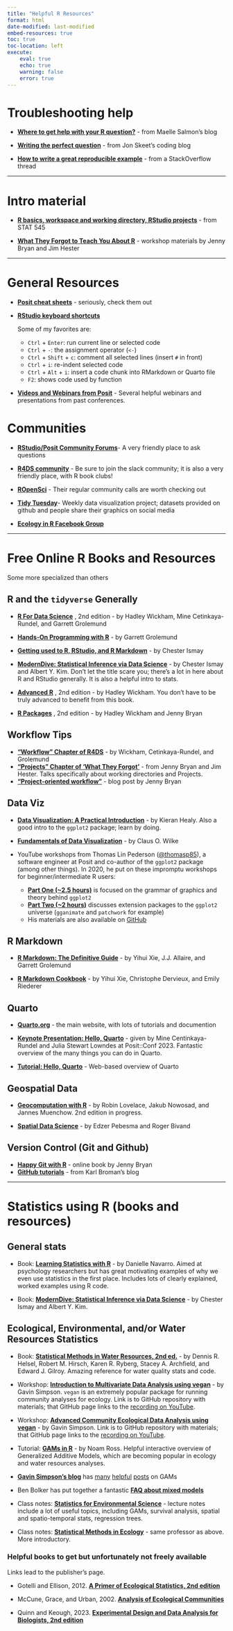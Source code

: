 ```yaml
---
title: "Helpful R Resources"
format: html
date-modified: last-modified
embed-resources: true
toc: true
toc-location: left
execute:
    eval: true
    echo: true
    warning: false
    error: true
---
```


# Troubleshooting help

-   [**Where to get help with your R question?**](https://masalmon.eu/2018/07/22/wheretogethelp/) - from Maelle Salmon's blog

-   [**Writing the perfect question**](https://codeblog.jonskeet.uk/2010/08/29/writing-the-perfect-question/) - from Jon Skeet's coding blog

-   [**How to write a great reproducible example**](https://stackoverflow.com/a/5963610) - from a StackOverflow thread

------------------------------------------------------------------------

# Intro material

-   [**R basics, workspace and working directory, RStudio projects**](https://stat545.com/r-basics.html) - from STAT 545

-   [**What They Forgot to Teach You About R**](https://rstats.wtf/) - workshop materials by Jenny Bryan and Jim Hester

------------------------------------------------------------------------

# General Resources

-   [**Posit cheat sheets**](https://posit.co/resources/cheatsheets/) - seriously, check them out

-   [**RStudio keyboard shortcuts**](https://support.posit.co/hc/en-us/articles/200711853-Keyboard-Shortcuts)

    Some of my favorites are:

    -   `Ctrl` + `Enter`: run current line or selected code\
    -   `Ctrl` + `-`: the assignment operator (`<-`)\
    -   `Ctrl` + `Shift` + `c`: comment all selected lines (insert `#` in front)\
    -   `Ctrl` + `i`: re-indent selected code
    -   `Ctrl` + `Alt` + `i`: insert a code chunk into RMarkdown or Quarto file\
    -   `F2`: shows code used by function

-   [**Videos and Webinars from Posit**](https://posit.co/resources/videos/) - Several helpful webinars and presentations from past conferences.

# Communities

-   [**RStudio/Posit Community Forums**](https://community.rstudio.com/)- A very friendly place to ask questions

-   [**R4DS community**](https://www.rfordatasci.com/) - Be sure to join the slack community; it is also a very friendly place, with R book clubs!

-   [**ROpenSci**](https://ropensci.org/community/) - Their regular community calls are worth checking out

-   [**Tidy Tuesday**](https://github.com/rfordatascience/tidytuesday)- Weekly data visualization project; datasets provided on github and people share their graphics on social media

-   [**Ecology in R Facebook Group**](https://www.facebook.com/groups/ecologyinr/)

------------------------------------------------------------------------

# Free Online R Books and Resources

Some more specialized than others

## R and the `tidyverse` Generally

-   [**R For Data Science**](https://r4ds.hadley.nz/) , 2nd edition - by Hadley Wickham, Mine Cetinkaya-Rundel, and Garrett Grolemund

-   [**Hands-On Programming with R**](https://rstudio-education.github.io/hopr/) - by Garrett Grolemund

-   [**Getting used to R, RStudio, and R Markdown**](https://bookdown.org/chesterismay/rbasics/) - by Chester Ismay

-   [**ModernDive: Statistical Inference via Data Science**](https://moderndive.com/index.html) - by Chester Ismay and Albert Y. Kim. Don't let the title scare you; there's a lot in here about R and RStudio generally. It is also a helpful intro to stats.

-   [**Advanced R**](https://adv-r.hadley.nz/) , 2nd edition - by Hadley Wickham. You don't have to be truly advanced to benefit from this book.

-   [**R Packages**](http://r-pkgs.org) , 2nd edition - by Hadley Wickham and Jenny Bryan

## Workflow Tips

-   [**"Workflow" Chapter of R4DS**](https://r4ds.hadley.nz/workflow-scripts.html) - by Wickham, Cetinkaya-Rundel, and Grolemund
-   [**"Projects" Chapter of 'What They Forgot'**](https://rstats.wtf/projects) - from Jenny Bryan and Jim Hester. Talks specifically about working directories and Projects.
-    [**"Project-oriented workflow"**](https://www.tidyverse.org/blog/2017/12/workflow-vs-script/) - blog post by Jenny Bryan

## Data Viz

-   [**Data Visualization: A Practical Introduction**](http://socviz.co/) - by Kieran Healy. Also a good intro to the `ggplot2` package; learn by doing.

-   [**Fundamentals of Data Visualization**](https://clauswilke.com/dataviz/) - by Claus O. Wilke

-   YouTube workshops from Thomas Lin Pederson ([\@thomasp85](https://twitter.com/thomasp85)), a software engineer at Posit and co-author of the `ggplot2` package (among other things). In 2020, he put on these impromptu workshops for beginner/intermediate R users:

    -   [**Part One (\~2.5 hours)**](https://www.youtube.com/watch?v=h29g21z0a68) is focused on the grammar of graphics and theory behind `ggplot2`
    -   [**Part Two (\~2 hours)**](https://www.youtube.com/watch?v=0m4yywqNPVY) discusses extension packages to the `ggplot2` universe (`gganimate` and `patchwork` for example)
    -   His materials are also available on [GitHub](https://github.com/thomasp85/ggplot2_workshop)

## R Markdown

-   [**R Markdown: The Definitive Guide**](https://bookdown.org/yihui/rmarkdown/) - by Yihui Xie, J.J. Allaire, and Garrett Grolemund

-   [**R Markdown Cookbook**](https://bookdown.org/yihui/rmarkdown-cookbook/) - by Yihui Xie, Christophe Dervieux, and Emily Riederer

## Quarto

-   [**Quarto.org**](https://quarto.org/) - the main website, with lots of tutorials and documention

-   [**Keynote Presentation: Hello, Quarto**](https://www.youtube.com/watch?v=p7Hxu4coDl8) - given by Mine Centinkaya-Rundel and Julia Stewart Lowndes at Posit::Conf 2023. Fantastic overview of the many things you can do in Quarto.

-   [**Tutorial: Hello, Quarto**](https://quarto.org/docs/get-started/hello/rstudio.html) - Web-based overview of Quarto

## Geospatial Data

-   [**Geocomputation with R**](https://r.geocompx.org/) - by Robin Lovelace, Jakub Nowosad, and Jannes Muenchow. 2nd edition in progress.

-   [**Spatial Data Science**](http://r-spatial.org/book) - by Edzer Pebesma and Roger Bivand

## Version Control (Git and Github)

-   [**Happy Git with R**](http://happygitwithr.com) - online book by Jenny Bryan
-   [**GitHub tutorials**](https://kbroman.org/github_tutorial/) - from Karl Broman's blog

------------------------------------------------------------------------

# Statistics using R (books and resources)

## General stats

-   Book: [**Learning Statistics with R**](https://learningstatisticswithr.com) - by Danielle Navarro. Aimed at psychology researchers but has great motivating examples of why we even use statistics in the first place. Includes lots of clearly explained, worked examples using R code.

-   Book: [**ModernDive: Statistical Inference via Data Science**](https://moderndive.com/index.html) - by Chester Ismay and Albert Y. Kim.

## Ecological, Environmental, and/or Water Resources Statistics

-   Book: [**Statistical Methods in Water Resources, 2nd ed.**](https://pubs.er.usgs.gov/publication/tm4A3) - by Dennis R. Helsel, Robert M. Hirsch, Karen R. Ryberg, Stacey A. Archfield, and Edward J. Gilroy. Amazing reference for water quality stats and code.

-   Workshop: [**Introduction to Multivariate Data Analysis using vegan**](https://github.com/gavinsimpson/intro-vegan-webinar-july-2020) - by Gavin Simpson. `vegan` is an extremely popular package for running community analyses for ecology. Link is to GitHub repository with materials; that GitHub page links to the [recording on YouTube](youtu.be/tVnnG7mFeqA).

-   Workshop: [**Advanced Community Ecological Data Analysis using vegan**](https://github.com/gavinsimpson/advanced-vegan-webinar-july-2020) - by Gavin Simpson. Link is to GitHub repository with materials; that GitHub page links to the [recording on YouTube](youtu.be/PR1B_JkO49s).

-   Tutorial: [**GAMs in R**](https://noamross.github.io/gams-in-r-course/) - by Noam Ross. Helpful interactive overview of Generalized Additive Models, which are becoming popular in ecology and water resources analyses.

-   [**Gavin Simpson's blog**](https://fromthebottomoftheheap.net/blog/) has [many](https://fromthebottomoftheheap.net/2011/06/12/additive-modelling-and-the-hadcrut3v-global-mean-temperature-series/) [helpful](https://fromthebottomoftheheap.net/2016/03/25/additive-modeling-global-temperature-series-revisited/) [posts](https://fromthebottomoftheheap.net/2014/05/09/modelling-seasonal-data-with-gam/) on GAMs

-   Ben Bolker has put together a fantastic [**FAQ about mixed models**](https://bbolker.github.io/mixedmodels-misc/glmmFAQ.html)

-   Class notes: [**Statistics for Environmental Science**](https://sakai.unc.edu/access/content/group/2842013b-58f5-4453-aa8d-3e01bacbfc3d/public/Ecol562_Spring2012/index.html) - lecture notes include a lot of useful topics, including GAMs, survival analysis, spatial and spatio-temporal stats, regression trees.

-   Class notes: [**Statistical Methods in Ecology**](https://sakai.unc.edu/access/content/group/3d1eb92e-7848-4f55-90c3-7c72a54e7e43/public/index.html) - same professor as above. More introductory.

### Helpful books to get but unfortunately not freely available

Links lead to the publisher's page.

-   Gotelli and Ellison, 2012. [**A Primer of Ecological Statistics, 2nd edition**](https://global.oup.com/academic/product/a-primer-of-ecological-statistics-9781605350646?cc=us&lang=en&)

-   McCune, Grace, and Urban, 2002. [**Analysis of Ecological Communities**](https://www.wildblueberrymedia.net/analysis-of-ecological-communities)

-   Quinn and Keough, 2023. [**Experimental Design and Data Analysis for Biologists, 2nd edition**](https://www.cambridge.org/highereducation/books/experimental-design-and-data-analysis-for-biologists/7AA1811FE2E249CE6065ACD6F3B68C41#overview)
